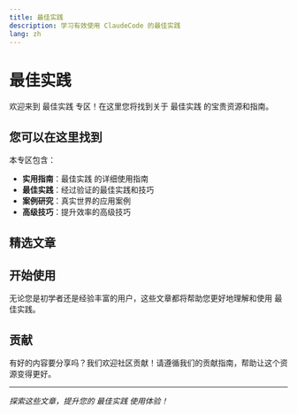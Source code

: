 ```yaml
---
title: 最佳实践
description: 学习有效使用 ClaudeCode 的最佳实践
lang: zh
---
```


# 最佳实践

欢迎来到 最佳实践 专区！在这里您将找到关于 最佳实践 的宝贵资源和指南。

## 您可以在这里找到

本专区包含：

- **实用指南**：最佳实践 的详细使用指南
- **最佳实践**：经过验证的最佳实践和技巧
- **案例研究**：真实世界的应用案例
- **高级技巧**：提升效率的高级技巧

## 精选文章

<Cards>
  <Card 
    title="我如何使用 Claude Code（+ 我的最佳技巧）" 
    description="来自 Cursor 高级用户的全面指南，讲述如何切换到 Claude Code，包括实用技巧、工作流程优化和真实使用模式。"
    href="/docs/zh/best-practices/builder-claude-code" 
  />
  <Card 
    title="Cal Rueb 的 Claude Code 最佳实践" 
    description="来自 Anthropic 技术团队成员 Cal Rueb 的 Claude Code 最佳实践分享，涵盖从基础设置到高级技巧的完整指南。"
    href="/docs/zh/best-practices/cal-rueb-claude-code-best-practices" 
  />
  <Card 
    title="Claude Code 最佳实践" 
    description="使用 Claude Code 进行有效代理式编码的最佳实践。"
    href="/docs/zh/best-practices/claude-code-best-practices" 
  />
  <Card 
    title="掌握 Claude Code 的 33 个必知设置技巧" 
    description="通过 33 个基础到高级的技巧全面掌握 Claude Code，涵盖快捷键、提示技巧、MCP 服务器、项目规则和自动化钩子。从新手到专家级生产力的完整指南。"
    href="/docs/zh/best-practices/claude-code-setup-tips" 
  />
  <Card 
    title="一个半月高强度 Claude Code 使用后感受" 
    description="一个半月高强度使用 Claude Code 的个人体验和见解"
    href="/docs/zh/best-practices/onevcat-claude-code-experience" 
  />
  <Card 
    title="使用 Claude Code 的六周回顾" 
    description="在生产开发中使用 Claude Code 六周后的回顾与思考"
    href="/docs/zh/best-practices/six-weeks-of-claude-code" 
  />
  <Card 
    title="我如何使用 Claude Code" 
    description="一份关于有效 Claude Code 使用模式的综合指南，从线程管理到 MCP 服务器、规划模式和 AI 辅助开发的生产力技巧。"
    href="/docs/zh/best-practices/how-i-use-claude-code" 
  />
  <Card 
    title="使用 Claude 生产真实代码的实战笔记" 
    description="一份关于 AI 辅助开发在生产环境中真正有效的综合指南。学习三种 vibe-coding 模式、基础设施设置，以及人类编写测试的神圣规则。"
    href="/docs/zh/best-practices/field-notes-shipping-real-code-claude" 
  />
  <Card 
    title="Claude Code 就是我的电脑" 
    description="深入探讨如何在无提示模式下使用 Claude Code 进行日常开发任务。学习如何利用 AI 进行内容发布、代码提取、自动化和系统管理。"
    href="/docs/zh/best-practices/claude-code-is-my-computer" 
  />
  <Card 
    title="Andrej Karpathy 谈 LLM 辅助编程的演进：哲学与实践的融合" 
    description="AI 传奇人物 Andrej Karpathy 对多层次 LLM 编程工作流的深度洞察，结合实用的 Claude Code 技巧和策略，探索最佳 AI 辅助开发方案。"
    href="/docs/zh/best-practices/karpathy-llm-coding-evolution" 
  />
</Cards>

## 开始使用

无论您是初学者还是经验丰富的用户，这些文章都将帮助您更好地理解和使用 最佳实践。

## 贡献

有好的内容要分享吗？我们欢迎社区贡献！请遵循我们的贡献指南，帮助让这个资源变得更好。

---

*探索这些文章，提升您的 最佳实践 使用体验！*